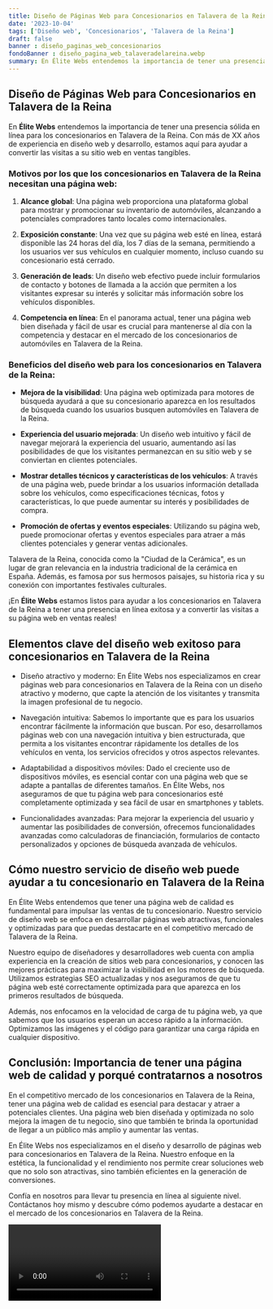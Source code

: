 ```yaml
---
title: Diseño de Páginas Web para Concesionarios en Talavera de la Reina
date: '2023-10-04'
tags: ['Diseño web', 'Concesionarios', 'Talavera de la Reina']
draft: false
banner : diseño_paginas_web_concesionarios
fondoBanner : diseño_pagina_web_talaveradelareina.webp
summary: En Élite Webs entendemos la importancia de tener una presencia sólida en línea para los concesionarios en Talavera de la Reina. Con más de XX años de experiencia elitewebs en diseño web y desarrollo, estamos aquí para ayudar a convertir las visitas a su sitio web en ventas tangibles.
---
```


## Diseño de Páginas Web para Concesionarios en Talavera de la Reina

En **Élite Webs** entendemos la importancia de tener una presencia sólida en línea para los concesionarios en Talavera de la Reina. Con más de XX años de experiencia en diseño web y desarrollo, estamos aquí para ayudar a convertir las visitas a su sitio web en ventas tangibles.

### Motivos por los que los concesionarios en Talavera de la Reina necesitan una página web:

1. **Alcance global**: Una página web proporciona una plataforma global para mostrar y promocionar su inventario de automóviles, alcanzando a potenciales compradores tanto locales como internacionales.

2. **Exposición constante**: Una vez que su página web esté en línea, estará disponible las 24 horas del día, los 7 días de la semana, permitiendo a los usuarios ver sus vehículos en cualquier momento, incluso cuando su concesionario está cerrado.

3. **Generación de leads**: Un diseño web efectivo puede incluir formularios de contacto y botones de llamada a la acción que permiten a los visitantes expresar su interés y solicitar más información sobre los vehículos disponibles.

4. **Competencia en línea**: En el panorama actual, tener una página web bien diseñada y fácil de usar es crucial para mantenerse al día con la competencia y destacar en el mercado de los concesionarios de automóviles en Talavera de la Reina.

### Beneficios del diseño web para los concesionarios en Talavera de la Reina:

- **Mejora de la visibilidad**: Una página web optimizada para motores de búsqueda ayudará a que su concesionario aparezca en los resultados de búsqueda cuando los usuarios busquen automóviles en Talavera de la Reina.

- **Experiencia del usuario mejorada**: Un diseño web intuitivo y fácil de navegar mejorará la experiencia del usuario, aumentando así las posibilidades de que los visitantes permanezcan en su sitio web y se conviertan en clientes potenciales.

- **Mostrar detalles técnicos y características de los vehículos**: A través de una página web, puede brindar a los usuarios información detallada sobre los vehículos, como especificaciones técnicas, fotos y características, lo que puede aumentar su interés y posibilidades de compra.

- **Promoción de ofertas y eventos especiales**: Utilizando su página web, puede promocionar ofertas y eventos especiales para atraer a más clientes potenciales y generar ventas adicionales.

Talavera de la Reina, conocida como la "Ciudad de la Cerámica", es un lugar de gran relevancia en la industria tradicional de la cerámica en España. Además, es famosa por sus hermosos paisajes, su historia rica y su conexión con importantes festivales culturales.

¡En **Élite Webs** estamos listos para ayudar a los concesionarios en Talavera de la Reina a tener una presencia en línea exitosa y a convertir las visitas a su página web en ventas reales!

<GifSeo />

<Cta />

## Elementos clave del diseño web exitoso para concesionarios en Talavera de la Reina

- Diseño atractivo y moderno: En Élite Webs nos especializamos en crear páginas web para concesionarios en Talavera de la Reina con un diseño atractivo y moderno, que capte la atención de los visitantes y transmita la imagen profesional de tu negocio.

- Navegación intuitiva: Sabemos lo importante que es para los usuarios encontrar fácilmente la información que buscan. Por eso, desarrollamos páginas web con una navegación intuitiva y bien estructurada, que permita a los visitantes encontrar rápidamente los detalles de los vehículos en venta, los servicios ofrecidos y otros aspectos relevantes.

- Adaptabilidad a dispositivos móviles: Dado el creciente uso de dispositivos móviles, es esencial contar con una página web que se adapte a pantallas de diferentes tamaños. En Élite Webs, nos aseguramos de que tu página web para concesionarios esté completamente optimizada y sea fácil de usar en smartphones y tablets.

- Funcionalidades avanzadas: Para mejorar la experiencia del usuario y aumentar las posibilidades de conversión, ofrecemos funcionalidades avanzadas como calculadoras de financiación, formularios de contacto personalizados y opciones de búsqueda avanzada de vehículos.

## Cómo nuestro servicio de diseño web puede ayudar a tu concesionario en Talavera de la Reina

En Élite Webs entendemos que tener una página web de calidad es fundamental para impulsar las ventas de tu concesionario. Nuestro servicio de diseño web se enfoca en desarrollar páginas web atractivas, funcionales y optimizadas para que puedas destacarte en el competitivo mercado de Talavera de la Reina.

Nuestro equipo de diseñadores y desarrolladores web cuenta con amplia experiencia en la creación de sitios web para concesionarios, y conocen las mejores prácticas para maximizar la visibilidad en los motores de búsqueda. Utilizamos estrategias SEO actualizadas y nos aseguramos de que tu página web esté correctamente optimizada para que aparezca en los primeros resultados de búsqueda.

Además, nos enfocamos en la velocidad de carga de tu página web, ya que sabemos que los usuarios esperan un acceso rápido a la información. Optimizamos las imágenes y el código para garantizar una carga rápida en cualquier dispositivo.

## Conclusión: Importancia de tener una página web de calidad y porqué contratarnos a nosotros

En el competitivo mercado de los concesionarios en Talavera de la Reina, tener una página web de calidad es esencial para destacar y atraer a potenciales clientes. Una página web bien diseñada y optimizada no solo mejora la imagen de tu negocio, sino que también te brinda la oportunidad de llegar a un público más amplio y aumentar las ventas.

En Élite Webs nos especializamos en el diseño y desarrollo de páginas web para concesionarios en Talavera de la Reina. Nuestro enfoque en la estética, la funcionalidad y el rendimiento nos permite crear soluciones web que no solo son atractivas, sino también eficientes en la generación de conversiones.

Confía en nosotros para llevar tu presencia en línea al siguiente nivel. Contáctanos hoy mismo y descubre cómo podemos ayudarte a destacar en el mercado de los concesionarios en Talavera de la Reina.

<Video />

<CtaBot job='Concesionarios' city='Talavera de la Reina'/>

<Gmaps query='Talavera de la Reina+españa+maps' />